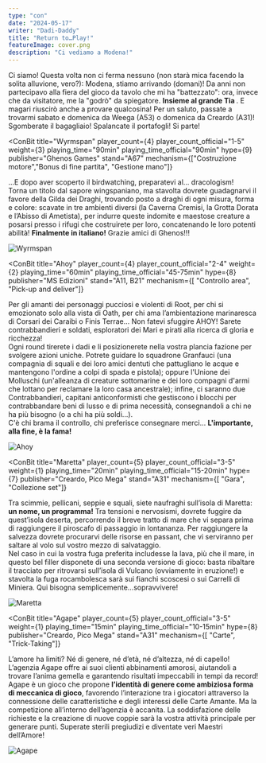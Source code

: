 ```yaml
---
type: "con"
date: "2024-05-17"
writer: "Dadi-Daddy"
title: "Return to…Play!"
featureImage: cover.png
description: "Ci vediamo a Modena!"
---
```


<FundingIntro>
Ci siamo! Questa volta non ci ferma nessuno (non starà mica facendo la solita alluvione, vero?): Modena, stiamo arrivando (domani)! Da anni non partecipavo alla fiera del gioco da tavolo che mi ha "battezzato": ora, invece che da visitatore, me la "godrò" da spiegatore. <strong>Insieme al grande <Link to="/writers/tia/">Tia</Link> </strong>. E magari riuscirò anche a provare qualcosina! Per un saluto, passate a trovarmi sabato e domenica da Weega (A53) o domenica da Creardo (A31)!
Sgomberate il bagagliaio! Spalancate il portafogli! Si parte!
</FundingIntro>

<ConBit
title="Wyrmspan"
player_count={4}
player_count_official="1-5"
weight={3}
playing_time="90min"
playing_time_official="90min"
hype={9}
publisher="Ghenos Games"
stand="A67"
mechanism={["Costruzione motore","Bonus di fine partita", "Gestione mano"]}
>
…E dopo aver scoperto il birdwatching, preparatevi al… dracologism!<br/>
Torna un titolo dal sapore <Link to="/reviews/wingspan/">wingspaniano</Link>, ma stavolta dovrete guadagnarvi il favore della Gilda dei Draghi, trovando posto a draghi di ogni misura, forma e colore: scavate in tre ambienti diversi (la Caverna Cremisi, la Grotta Dorata e l’Abisso di Ametista), per indurre queste indomite e maestose creature a posarsi presso i rifugi che costruirete per loro, concatenando le loro potenti abilità! <strong>Finalmente in italiano!</strong> Grazie amici di Ghenos!!!
</ConBit>

<img src="wyrmspan.jpg?t=1" alt="Wyrmspan" />

<ConBit
title="Ahoy"
player_count={4}
player_count_official="2-4"
weight={2}
playing_time="60min"
playing_time_official="45-75min"
hype={8}
publisher="MS Edizioni"
stand="A11, B21"
mechanism={[ "Controllo area", "Pick-up and deliver"]}
>
Per gli amanti dei personaggi pucciosi e violenti di <Link to="/reviews/root/">Root</Link>, per chi si emozionato solo alla vista di <Link to="/reviews/oath/">Oath</Link>, per chi ama l’ambientazione marinaresca di <Link to='/reviews/corsari-dei-caraibi/'>Corsari dei Caraibi</Link> o <Link to="/reviews/finis-terrae/">Finis Terrae</Link>… Non fatevi sfuggire AHOY! Sarete contrabbandieri e soldati, esploratori dei Mari e pirati alla ricerca di gloria e ricchezza!<br/>
Ogni round tirerete i dadi e li posizionerete nella vostra plancia fazione per svolgere azioni uniche. Potrete guidare lo squadrone Granfauci (una compagnia di squali e dei loro amici dentuti che pattugliano le acque e mantengono l'ordine a colpi di spada e pistola); oppure l'Unione dei Molluschi (un'alleanza di creature sottomarine e dei loro compagni d'armi che lottano per reclamare la loro casa ancestrale); infine, ci saranno due Contrabbandieri, capitani anticonformisti che gestiscono i blocchi per contrabbandare beni di lusso e di prima necessità, consegnandoli a chi ne ha più bisogno (o a chi ha più soldi…).<br/>
C'è chi brama il controllo, chi preferisce consegnare merci… <strong>L'importante, alla fine, è la fama!</strong>
</ConBit>

<img src="ahoy.jpg?t=1" alt="Ahoy" />

<ConBit
title="Maretta"
player_count={5}
player_count_official="3-5"
weight={1}
playing_time="20min"
playing_time_official="15-20min"
hype={7}
publisher="Creardo, Pico Mega"
stand="A31"
mechanism={[ "Gara", "Collezione set"]}
>
Tra scimmie, pellicani, seppie e squali, siete naufraghi sull’isola di Maretta: <strong>un nome, un programma!</strong> Tra tensioni e nervosismi, dovrete fuggire da quest’isola deserta, percorrendo il breve tratto di mare che vi separa prima di raggiungere il piroscafo di passaggio in lontananza. Per raggiungere la salvezza dovrete procurarvi delle risorse en passant, che vi serviranno per saltare al volo sul vostro mezzo di salvataggio.<br/>
Nel caso in cui la vostra fuga preferita includesse la lava, più che il mare, in questo bel filler disponete di una seconda versione di gioco: basta ribaltare il tracciato per ritrovarsi sull’isola di Vulcano (ovviamente in eruzione!) e stavolta la fuga rocambolesca sarà sui fianchi scoscesi o sui Carrelli di Miniera. Qui bisogna semplicemente…sopravvivere!
</ConBit>

<img src="maretta.jpg?t=1" alt="Maretta" />

<ConBit
title="Agape"
player_count={5}
player_count_official="3-5"
weight={1}
playing_time="15min"
playing_time_official="10-15min"
hype={8}
publisher="Creardo, Pico Mega"
stand="A31"
mechanism={[ "Carte", "Trick-Taking"]}
>
L’amore ha limiti? Né di genere, né d’età, né d’altezza, né di capello! L’agenzia Agape offre ai suoi clienti abbinamenti amorosi, aiutandoli a trovare l’anima gemella e garantendo risultati impeccabili in tempi da record! Agape è un gioco che propone <strong>l’identità di genere come ambiziosa forma di meccanica di gioco</strong>, favorendo l’interazione tra i giocatori attraverso la connessione delle caratteristiche e degli interessi delle Carte Amante. Ma la competizione all’interno dell’agenzia è accanita. La soddisfazione delle richieste e la creazione di nuove coppie sarà la vostra attività principale per generare punti. Superate sterili pregiudizi e diventate veri Maestri dell’Amore! 
</ConBit>

<img src="agape.jpg?t=1" alt="Agape" />
